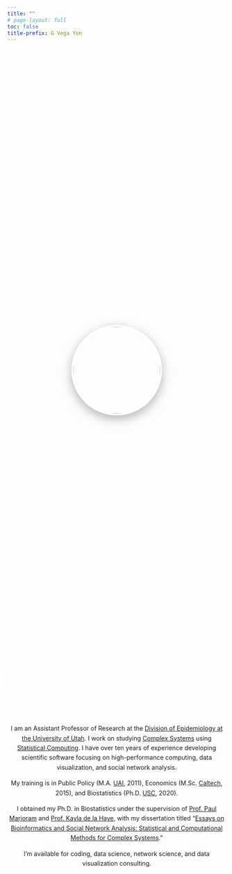 ```yaml
---
title: ""
# page-layout: full
toc: false
title-prefix: G Vega Yon
---
```


<!-- Background Header Section - 30vh -->
::: {.column-screen style="background-image: linear-gradient(to bottom, transparent 60%, white 100%), url('img/paisaje.jpg'); background-size: cover; background-repeat: no-repeat; background-attachment: scroll; background-position-x: center; background-position-y: top; height: 40vh; margin-top: -60px; display: flex; align-items: center; justify-content: center;"}
![](img/george_darwin.jpg){style="width: 200px; height: 200px; object-fit: cover; border-radius: 50%; border: 4px solid white; box-shadow: 0 8px 25px rgba(0,0,0,0.3);"}
:::



::: {style="text-align: center; line-height: 1.6;"}
I am an Assistant Professor of Research at the [Division of Epidemiology at the University of Utah](https://medicine.utah.edu/internalmedicine/epidemiology/){target="_blank"}. I work on studying [Complex Systems](https://cssociety.org/about-us/what-are-cs){target="_blank"} using [Statistical Computing](https://en.wikipedia.org/wiki/Computational_statistics){target="_blank"}. I have over ten years of experience developing scientific software focusing on high-performance computing, data visualization, and social network analysis.

My training is in Public Policy (M.A. [UAI](https://www.uai.cl/){target="_blank"}, 2011), Economics (M.Sc. [Caltech](https://caltech.edu){target="_blank"}, 2015), and Biostatistics (Ph.D. [USC](https://usc.edu){target="_blank"}, 2020).

I obtained my Ph.D. in Biostatistics under the supervision of [Prof. Paul Marjoram](https://scholar.google.com/citations?user=Zj5ky5gAAAAJ&hl=en){target="_blank"} and [Prof. Kayla de la Haye](https://kayladelahaye.net){target="_blank"}, with my dissertation titled "[Essays on Bioinformatics and Social Network Analysis: Statistical and Computational Methods for Complex Systems](thesis.pdf){target="_blank"}."

I'm available for coding, data science, network science, and data visualization consulting.
:::
